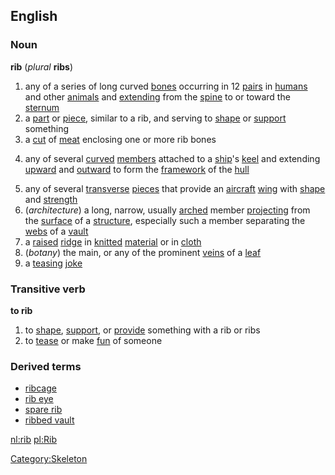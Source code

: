 ==English==
===Noun===
'''rib''' (''plural'' '''ribs''')

# any of a series of long curved [[bone]]s occurring in 12 [[pair]]s in [[human]]s and other [[animal]]s and [[extending]] from the [[spine]] to or toward the [[sternum]]
# a [[part]] or [[piece]], similar to a rib, and serving to [[shape]] or [[support]] something
# a [[cut]] of [[meat]] enclosing one or more rib bones
#{{nautical}} any of several [[curve]]d [[member]]s attached to a [[ship]]'s [[keel]] and extending [[upward]] and [[outward]] to form the [[framework]] of the [[hull]]
# any of several [[transverse]] [[piece]]s that provide an [[aircraft]] [[wing]] with [[shape]] and [[strength]]
#(''architecture'') a long, narrow, usually [[arch]]ed member [[projecting]] from the [[surface]] of a [[structure]], especially such a member separating the [[web]]s of a [[vault]]
#a [[raised]] [[ridge]] in [[knitted]] [[material]] or in [[cloth]]
#(''botany'') the main, or any of the prominent [[vein]]s of a [[leaf]]
# a [[teasing]] [[joke]]

===Transitive verb===
'''to rib'''
#to [[shape]], [[support]], or [[provide]] something with a rib or ribs
#to [[tease]] or make [[fun]] of someone

===Derived terms===
*[[ribcage]]
*[[rib eye]]
*[[spare rib]]
*[[ribbed vault]]

[[Category:Skeleton]]

[[nl:rib]]
[[pl:Rib]]